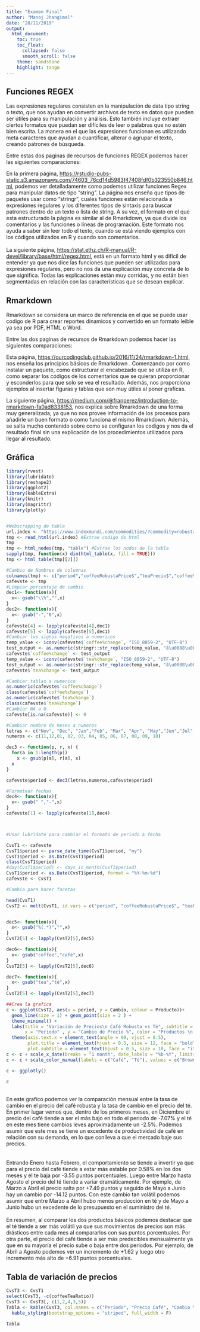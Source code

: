 ---
title: "Examen Final"
author: "Manoj Jhangimal"
date: "28/11/2019"
output:
  html_document:
    toc: true
    toc_float:
      collapsed: false
      smooth_scroll: false
    theme: sandstone
    highlight: tango
---

## Funciones REGEX

Las expresiones regulares consisten en la manipulación de data tipo string o texto, que nos ayudan en convertir archivos de texto en datos que pueden ser útiles para su manipulación y análisis. Esto también incluye extraer ciertos formatos que puedan ser difíciles de leer o palabras que no estén bien escrita.  La manera en el que las expresiones funcionan es utilizando meta caracteres que ayudan a cuantificar, alterar o agrupar el texto, creando patrones de búsqueda. 

Entre estas dos paginas de recursos de funciones REGEX podemos hacer las siguientes comparaciones: 

En la primera página, <https://rstudio-pubs-static.s3.amazonaws.com/74603_76cd14d5983f47408fdf0b323550b846.html>, podemos ver detalladamente como podemos utilizar funciones Regex para manipular datos de tipo “string”. La página nos enseña  que tipos de paquetes usar como “stringr”, cuales funciones están relacionada a expresiones regulares y los diferentes tipos de sintaxis para buscar patrones dentro de un texto o lista de string. 
A su vez, el formato en el que esta estructurado la página es similar al de Rmarkdown, ya que divide los comentarios y las funciones o líneas de programación. Este formato nos ayuda a saber sin leer todo el texto, cuando se está viendo ejemplos con los códigos utilizados en R y cuando son comentarios. 
<br>  
La siguiente página, <https://stat.ethz.ch/R-manual/R-devel/library/base/html/regex.html>, está en un formato html y es difícil de entender ya que nos dice las funciones que pueden ser utilizadas para expresiones regulares, pero no nos da una explicación muy concreta de lo que significa. Todas las explicaciones están muy corridas, y no están bien segmentadas en relación con las características que se desean explicar. 
<br>

## Rmarkdown 

Rmarkdown se considera un marco de referencia en el que se puede usar codigo de R para crear reportes dinamicos y convertido en un formato leible ya sea por PDF, HTML o Word.

Entre las dos paginas de recursos de Rmarkdown podemos hacer las siguientes comparaciones: 

Esta página, <https://ourcodingclub.github.io/2016/11/24/rmarkdown-1.html>, nos enseña los principios básicos de Rmarkdown . Comenzando por como instalar un paquete, como estructurar el encabezado que se utiliza en R, como separar los códigos de los comentarios que se quieran proporcionar y esconderlos para que solo se vea el resultado.  Además, nos proporciona ejemplos al insertar figuras y tablas que son muy útiles al poner graficas. 

La siguiente página, <https://medium.com/@franperez/introduction-to-rmarkdown-fa0ad8338153>, nos explica sobre Rmarkdown de una forma muy generalizada, ya que no nos provee información de los procesos para añadirle un buen formato o como funciona el mismo Rmarkdown. Además, se salta mucho contenido sobre como se configuran los codigos y nos da el resultado final sin una explicación de los procedimientos utilizados para llegar al resultado. 


## Gráfica
```{r, echo=FALSE,include=FALSE,warning=FALSE}
library(rvest)
library(lubridate)
library(reshape2)
library(ggplot2)
library(kableExtra)
library(knitr)
library(magrittr)
library(plotly)


#Webscrapping de tabla
url.index <- "https://www.indexmundi.com/commodities/?commodity=robusta-coffee&months=12&commodity=tea&indicator=price-ratio"
tmp <- read_html(url.index) #Extrae codigo de html
tmp
tmp <- html_nodes(tmp, "table") #Extrae los nodos de la tabla
sapply(tmp, function(x) dim(html_table(x, fill = TRUE)))
tmp <- html_table(tmp[[2]])

#Cambio de Nombres de columnas 
colnames(tmp) <- c("period","coffeeRobustaPrice$","teaPrecio$","coffee%change","tea%change","coffeeTeaRatio")
cafevste <- tmp
#Limpiar porcentaje de cambio 
dec1<- function(x){
  x<- gsub("\\%","",x)
}
dec2<- function(x){
  x<- gsub("-","0",x)
}
cafevste[4] <- lapply(cafevste[4],dec1)
cafevste[5] <- lapply(cafevste[5],dec1)
#Cambiar los signos negativos a numericos 
temp_value <- iconv(cafevste$`coffee%change`, "ISO_8859-2", "UTF-8")
test_output <- as.numeric(stringr::str_replace(temp_value, "â\u0088\u0092", "-"))
cafevste$`coffee%change` <- test_output
temp_value <- iconv(cafevste$`tea%change`, "ISO_8859-2", "UTF-8")
test_output <- as.numeric(stringr::str_replace(temp_value, "â\u0088\u0092", "-"))
cafevste$`tea%change`<- test_output

#Cambiar tablas a numerico
as.numeric(cafevste$`coffee%change`)
class(cafevste$`coffee%change`)
as.numeric(cafevste$`tea%change`)
class(cafevste$`tea%change`)
#Cambiar NA a 0
cafevste[is.na(cafevste)] <- 0

#Cambiar nombre de meses a numeros 
letras <- c("Nov", "Dec", "Jan","Feb", "Mar", "Apr", "May","Jun","Jul","Aug", "Sep", "Oct")
numeros <- c(11,12,01, 02, 03, 04, 05, 06, 07, 08, 09, 10)

dec3 <- function(p, r, x) {
  for(a in 1:length(p))
    x <- gsub(p[a], r[a], x)
  x
}

cafevste$period <- dec3(letras,numeros,cafevste$period)

#Formatear fechas 
dec4<- function(x){
  x<- gsub(" ","-",x)
}
cafevste[1] <- lapply(cafevste[1],dec4)



#Usar lubridate para cambiar el formato de periodo a fecha 

CvsT1 <- cafevste
CvsT1$period <- parse_date_time(CvsT1$period, "my")
CvsT1$period <- as.Date(CvsT1$period)
class(CvsT1$period)
#day(CvsT1$period) <- days_in_month(CvsT1$period)
CvsT1$period <- as.Date(CvsT1$period, format = "%Y-%m-%d")
cafevste <- CvsT1

#Cambio para hacer facetas 

head(CvsT1)
CvsT2 <- melt(CvsT1, id.vars = c("period", "coffeeRobustaPrice$", "teaPrecio$","coffeeTeaRatio"), variable.name = "Producto", value.name = "Cambio")


dec5<- function(x){
  x<- gsub("%(.*)","",x)
}
CvsT2[5] <- lapply(CvsT2[5],dec5)

dec6<- function(x){
  x<- gsub("coffee","café",x)
}
CvsT2[5] <- lapply(CvsT2[5],dec6)

dec7<- function(x){
  x<- gsub("tea","té",x)
}
CvsT2[5] <- lapply(CvsT2[5],dec7)

```
```{r web, echo=FALSE}

##Crea la grafica 
c <- ggplot(CvsT2, aes(x = period, y = Cambio, colour = Producto))+
  geom_line(size = 1) + geom_point(size = 2 ) +
  theme_minimal() +
  labs(title = "Variación de Precios\n Café Robusta vs Té", subtitle = "(Oct.2018 - Oct.2019)", 
       x = "Periodo" , y = "Cambio de Precio %", color = "Productos \n Basicos") + 
  theme(axis.text.x = element_text(angle = 90, vjust = 0.5),
        plot.title = element_text(hjust = 0.5, size = 12, face = "bold"), 
        plot.subtitle = element_text(hjust = 0.5, size = 10, face = "italic"))
c <- c + scale_x_date(breaks = "1 month", date_labels = "%b-%Y", limits = c(as.Date("2018-10-01"), as.Date("2019-10-31")))
c <- c + scale_color_manual(labels = c("Café", "Té"), values = c("Brown", "Orange"))
```
```{r plot, echo=FALSE, include=FALSE}
c <- ggplotly()
```
```{r grafica, echo=FALSE}
c
```

<br>
En este grafico podemos ver la comparación mensual entre la tasa de cambio en el precio del café robusta y la tasa de cambio en el precio del té. En primer lugar vemos que, dentro de los primeros meses, en Diciembre el precio del café tiende a ser el más bajo en todo el periodo de -7.07% y el té en este mes tiene cambios leves aproximadamente un -2.5%.  Podemos asumir que este mes se tiene un excedente de productividad de café en relación con su demanda, en lo que conlleva a que el mercado baje sus precios.  
<br><br>
Entrando Enero hasta Febrero, el comportamiento se tiende a invertir ya que para el precio del café tiende a estar más estable por 0.58% en los dos meses y él te baja por -3.55 puntos porcentuales. Luego entre Marzo hasta Agosto el precio del té tiende a variar dramáticamente. Por ejemplo, de Marzo a Abril el precio salta por +7.49 puntos y seguido de Mayo a Junio hay un cambio por -14.12 puntos. Con este cambio tan volátil podemos asumir que entre Marzo a Abril hubo menos producción en té y de Mayo a Junio hubo un excedente de lo presupuesto en el suministro del té.
<br><br>
En resumen, al comparar los dos productos básicos podemos destacar que el té tiende a ser más volátil ya que sus movimientos de precios son más drásticos entre cada mes al compararlos con sus puntos porcentuales. Por otra parte, el precio del café tiende a ser más predecibles mensualmente ya que en su mayoría el precio sube o baja entre dos periodos. Por ejemplo, de Abril a Agosto podemos ver un incremento de +1.62 y luego otro incremento más alto de +6.91 puntos porcentuales.



## Tabla de variación de precios
  
```{r tabla, echo = FALSE, include=FALSE}

CvsT3 <- CvsT1
select(CvsT3, -c(coffeeTeaRatio))
CvsT3 <- CvsT3[, c(1,2,4,3,5)]
Tabla <- kable(CvsT3, col.names = c("Periodo", "Precio Café", "Cambio % café","Precio Té", "Cambio % Té"), align = "l") %>% 
  kable_styling(bootstrap_options = "striped", full_width = F)

```


```{r table, echo = FALSE}
Tabla
```




